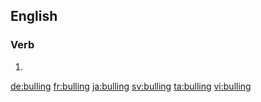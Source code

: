 ==English==

===Verb===
{{head|en}}

# {{present participle of|bull}}

[[de:bulling]]
[[fr:bulling]]
[[ja:bulling]]
[[sv:bulling]]
[[ta:bulling]]
[[vi:bulling]]